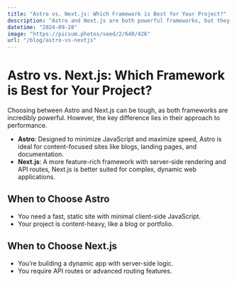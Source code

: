 ```yaml
---
title: "Astro vs. Next.js: Which Framework is Best for Your Project?"
description: "Astro and Next.js are both powerful frameworks, but they have different focuses. Learn how to choose the right one for your next project."
datetime: "2024-09-28"
image: "https://picsum.photos/seed/2/640/426"
url: "/blog/astro-vs-nextjs"
---
```


# Astro vs. Next.js: Which Framework is Best for Your Project?

Choosing between Astro and Next.js can be tough, as both frameworks are incredibly powerful. However, the key difference lies in their approach to performance.

- **Astro**: Designed to minimize JavaScript and maximize speed, Astro is ideal for content-focused sites like blogs, landing pages, and documentation.
- **Next.js**: A more feature-rich framework with server-side rendering and API routes, Next.js is better suited for complex, dynamic web applications.

## When to Choose Astro

- You need a fast, static site with minimal client-side JavaScript.
- Your project is content-heavy, like a blog or portfolio.

## When to Choose Next.js

- You’re building a dynamic app with server-side logic.
- You require API routes or advanced routing features.
